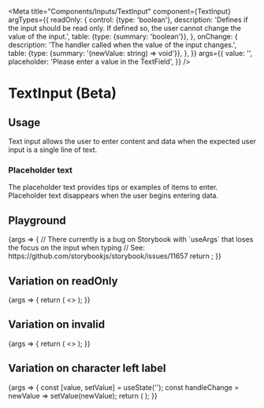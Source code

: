 
<Meta
  title="Components/Inputs/TextInput"
  component={TextInput}
  argTypes={{
    readOnly: {
      control: {type: 'boolean'},
      description:
        'Defines if the input should be read only. If defined so, the user cannot change the value of the input.',
      table: {type: {summary: 'boolean'}},
    },
    onChange: {
      description: 'The handler called when the value of the input changes.',
      table: {type: {summary: '(newValue: string) => void'}},
    },
  }}
  args={{
    value: '',
    placeholder: 'Please enter a value in the TextField',
  }}
/>

# TextInput (Beta)

## Usage

Text input allows the user to enter content and data when the expected user input is a single line of text.

### Placeholder text

The placeholder text provides tips or examples of items to enter. Placeholder text disappears when the user begins entering data.

## Playground

<Canvas>
  <Story name="Standard">
    {args => {
      // There currently is a bug on Storybook with `useArgs` that loses the focus on the input when typing
      // See: https://github.com/storybookjs/storybook/issues/11657
      return <TextInput {...args} />;
    }}
  </Story>
</Canvas>

<ArgsTable story="Standard" />

## Variation on readOnly

<Canvas>
  <Story name="ReadOnly">
    {args => {
      return (
        <>
          <TextInput {...args} readOnly={false} />
          <TextInput {...args} readOnly={true} />
        </>
      );
    }}
  </Story>
</Canvas>

## Variation on invalid

<Canvas>
  <Story name="Invalid">
    {args => {
      return (
        <>
          <TextInput {...args} invalid={false} />
          <TextInput {...args} invalid={true} />
        </>
      );
    }}
  </Story>
</Canvas>

## Variation on character left label

<Canvas>
  <Story name="Character left label">
    {args => {
      const [value, setValue] = useState('');
      const handleChange = newValue => setValue(newValue);
      return (
        <TextInput
          placeholder="Type here to update the character left label"
          value={value}
          onChange={handleChange}
          characterLeftLabel={`${250 - value.length} characters left`}
        />
      );
    }}
  </Story>
</Canvas>

